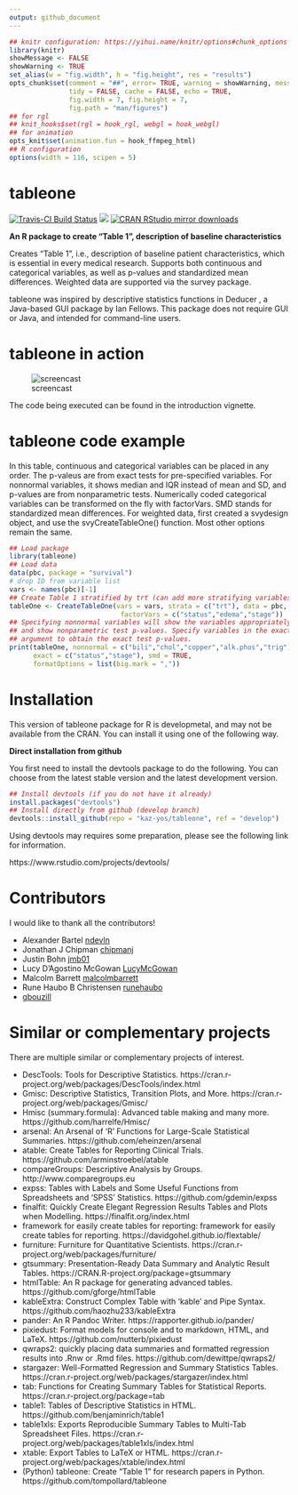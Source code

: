 ```yaml
---
output: github_document
---
```


```r
## knitr configuration: https://yihui.name/knitr/options#chunk_options
library(knitr)
showMessage <- FALSE
showWarning <- TRUE
set_alias(w = "fig.width", h = "fig.height", res = "results")
opts_chunk$set(comment = "##", error= TRUE, warning = showWarning, message = showMessage,
               tidy = FALSE, cache = FALSE, echo = TRUE,
               fig.width = 7, fig.height = 7,
               fig.path = "man/figures")
## for rgl
## knit_hooks$set(rgl = hook_rgl, webgl = hook_webgl)
## for animation
opts_knit$set(animation.fun = hook_ffmpeg_html)
## R configuration
options(width = 116, scipen = 5)
```

# tableone

[![Travis-CI Build Status](https://travis-ci.org/kaz-yos/tableone.svg?branch=develop)](https://travis-ci.org/kaz-yos/tableone)
[![](https://www.r-pkg.org/badges/version/tableone)](https://www.r-pkg.org/pkg/tableone)
[![CRAN RStudio mirror downloads](https://cranlogs.r-pkg.org/badges/tableone)](https://www.r-pkg.org/pkg/tableone)

**An R package to create "Table 1", description of baseline characteristics**

Creates "Table 1", i.e., description of baseline patient characteristics, which is essential in every medical research. Supports both continuous and categorical variables, as well as p-values and standardized mean differences. Weighted data are supported via the survey package.

tableone was inspired by descriptive statistics functions in Deducer , a Java-based GUI package by Ian Fellows. This package does not require GUI or Java, and intended for command-line users.


# tableone in action

![screencast](tableone.gif "screencast")

The code being executed can be found in the introduction vignette.


# tableone code example

In this table, continuous and categorical variables can be placed in any order. The p-valeus are from exact tests for pre-specified variables. For nonnormal variables, it shows median and IQR instead of mean and SD, and p-values are from nonparametric tests. Numerically coded categorical variables can be transformed on the fly with factorVars. SMD stands for standardized mean differences. For weighted data, first created a svydesign object, and use the svyCreateTableOne() function. Most other options remain the same.

```r
## Load package
library(tableone)
## Load data
data(pbc, package = "survival")
# drop ID from variable list
vars <- names(pbc)[-1]
## Create Table 1 stratified by trt (can add more stratifying variables)
tableOne <- CreateTableOne(vars = vars, strata = c("trt"), data = pbc,
                            factorVars = c("status","edema","stage"))
## Specifying nonnormal variables will show the variables appropriately,
## and show nonparametric test p-values. Specify variables in the exact
## argument to obtain the exact test p-values.
print(tableOne, nonnormal = c("bili","chol","copper","alk.phos","trig"),
      exact = c("status","stage"), smd = TRUE,
      formatOptions = list(big.mark = ","))
```


# Installation

This version of tableone package for R is developmetal, and may not be available from the CRAN. You can install it using one of the following way.

**Direct installation from github**

You first need to install the devtools package to do the following. You can choose from the latest stable version and the latest development version.

```r
## Install devtools (if you do not have it already)
install.packages("devtools")
## Install directly from github (develop branch)
devtools::install_github(repo = "kaz-yos/tableone", ref = "develop")
```

Using devtools may requires some preparation, please see the following link for information.

https://www.rstudio.com/projects/devtools/


# Contributors

I would like to thank all the contributors!

- Alexander Bartel [ndevln](https://github.com/ndevln)
- Jonathan J Chipman [chipmanj](https://github.com/chipmanj)
- Justin Bohn [jmb01](https://github.com/jmb01)
- Lucy D'Agostino McGowan [LucyMcGowan](https://github.com/LucyMcGowan)
- Malcolm Barrett [malcolmbarrett](https://github.com/malcolmbarrett)
- Rune Haubo B Christensen [runehaubo](https://github.com/runehaubo)
- [gbouzill](https://github.com/gbouzill)


# Similar or complementary projects

There are multiple similar or complementary projects of interest.

- DescTools: Tools for Descriptive Statistics. https://cran.r-project.org/web/packages/DescTools/index.html
- Gmisc: Descriptive Statistics, Transition Plots, and More. https://cran.r-project.org/web/packages/Gmisc/
- Hmisc (summary.formula): Advanced table making and many more. https://github.com/harrelfe/Hmisc/
- arsenal: An Arsenal of 'R' Functions for Large-Scale Statistical Summaries. https://github.com/eheinzen/arsenal
- atable: Create Tables for Reporting Clinical Trials. https://github.com/arminstroebel/atable
- compareGroups: Descriptive Analysis by Groups. http://www.comparegroups.eu
- expss: Tables with Labels and Some Useful Functions from Spreadsheets and 'SPSS' Statistics. https://github.com/gdemin/expss
- finalfit: Quickly Create Elegant Regression Results Tables and Plots when Modelling. https://finalfit.org/index.html
- framework for easily create tables for reporting: framework for easily create tables for reporting. https://davidgohel.github.io/flextable/
- furniture: Furniture for Quantitative Scientists. https://cran.r-project.org/web/packages/furniture/
- gtsummary: Presentation-Ready Data Summary and Analytic Result Tables.  https://CRAN.R-project.org/package=gtsummary
- htmlTable: An R package for generating advanced tables. https://github.com/gforge/htmlTable
- kableExtra: Construct Complex Table with 'kable' and Pipe Syntax. https://github.com/haozhu233/kableExtra
- pander: An R Pandoc Writer. https://rapporter.github.io/pander/
- pixiedust: Format models for console and to markdown, HTML, and LaTeX. https://github.com/nutterb/pixiedust
- qwraps2: quickly placing data summaries and formatted regression results into .Rnw or .Rmd files. https://github.com/dewittpe/qwraps2/
- stargazer: Well-Formatted Regression and Summary Statistics Tables. https://cran.r-project.org/web/packages/stargazer/index.html
- tab: Functions for Creating Summary Tables for Statistical Reports. https://cran.r-project.org/package=tab
- table1: Tables of Descriptive Statistics in HTML. https://github.com/benjaminrich/table1
- table1xls: Exports Reproducible Summary Tables to Multi-Tab Spreadsheet Files. https://cran.r-project.org/web/packages/table1xls/index.html
- xtable: Export Tables to LaTeX or HTML. https://cran.r-project.org/web/packages/xtable/index.html
- (Python) tableone: Create "Table 1" for research papers in Python. https://github.com/tompollard/tableone

